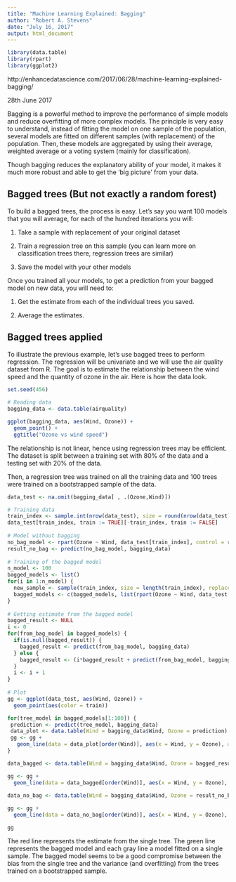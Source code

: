 ```yaml
---
title: "Machine Learning Explained: Bagging"
author: "Robert A. Stevens"
date: "July 16, 2017"
output: html_document
---
```


```r
library(data.table)
library(rpart)
library(ggplot2)
```

http://enhancedatascience.com/2017/06/28/machine-learning-explained-bagging/

28th June 2017

Bagging is a powerful method to improve the performance of simple models and reduce overfitting of more complex models. The principle is very easy to understand, instead of fitting the model on one sample of the population, several models are fitted on different samples (with replacement) of the population. Then, these models are aggregated by using their average, weighted average or a voting system (mainly for classification).

Though bagging reduces the explanatory ability of your model, it makes it much more robust and able to get the 'big picture' from your data.

## Bagged trees (But not exactly a random forest)

To build a bagged trees, the process is easy. Let's say you want 100 models that you will average, for each of the hundred iterations you will:

1. Take a sample with replacement of your original dataset

2. Train a regression tree on this sample (you can learn more on classification trees there, regression trees are similar)

3. Save the model with your other models

Once you trained all your models, to get a prediction from your bagged model on new data, you will need to:

1. Get the estimate from each of the individual trees you saved.

2. Average the estimates.

## Bagged trees applied

To illustrate the previous example, let's use bagged trees to perform regression. The regression will be univariate and we will use the air quality dataset from R. The goal is to estimate the relationship between the wind speed and the quantity of ozone in the air. Here is how the data look.

```r
set.seed(456)
 
# Reading data
bagging_data <- data.table(airquality)

ggplot(bagging_data, aes(Wind, Ozone)) +
  geom_point() + 
  ggtitle("Ozone vs wind speed")
```

The relationship is not linear, hence using regression trees may be efficient. The dataset is split between a training set with 80% of the data and a testing set with 20% of the data.

Then, a regression tree was trained on all the training data and 100 trees were trained on a bootstrapped sample of the data.

```r
data_test <- na.omit(bagging_data[ , .(Ozone,Wind)])

# Training data
train_index <- sample.int(nrow(data_test), size = round(nrow(data_test)*0.8), replace = FALSE)
data_test[train_index, train := TRUE][-train_index, train := FALSE]
 
# Model without bagging
no_bag_model <- rpart(Ozone ~ Wind, data_test[train_index], control = rpart.control(minsplit = 6))
result_no_bag <- predict(no_bag_model, bagging_data)
 
# Training of the bagged model
n_model <- 100
bagged_models <- list()
for(i in 1:n_model) {
  new_sample <- sample(train_index, size = length(train_index), replace = TRUE)
  bagged_models <- c(bagged_models, list(rpart(Ozone ~ Wind, data_test[new_sample], control = rpart.control(minsplit = 6))))
}
 
# Getting estimate from the bagged model
bagged_result <- NULL
i <- 0
for(from_bag_model in bagged_models) {
  if(is.null(bagged_result)) {
    bagged_result <- predict(from_bag_model, bagging_data)
  } else {
    bagged_result <- (i*bagged_result + predict(from_bag_model, bagging_data))/(i + 1)
  }
  i <- i + 1
}
 
# Plot
gg <- ggplot(data_test, aes(Wind, Ozone)) +
  geom_point(aes(color = train))

for(tree_model in bagged_models[1:100]) {
 prediction <- predict(tree_model, bagging_data)
 data_plot <- data.table(Wind = bagging_data$Wind, Ozone = prediction)
 gg <- gg +
   geom_line(data = data_plot[order(Wind)], aes(x = Wind, y = Ozone), alpha = 0.2)
}

data_bagged <- data.table(Wind = bagging_data$Wind, Ozone = bagged_result)

gg <- gg +
  geom_line(data = data_bagged[order(Wind)], aes(x = Wind, y = Ozone), color = 'green')
 
data_no_bag <- data.table(Wind = bagging_data$Wind, Ozone = result_no_bag)

gg <- gg +
  geom_line(data = data_no_bag[order(Wind)], aes(x = Wind, y = Ozone), color = 'red')

gg
```

The red line represents the estimate from the single tree. The green line represents the bagged model and each gray line a model fitted on a single sample. The bagged model seems to be a good compromise between the bias from the single tree and the variance (and overfitting) from the trees trained on a bootstrapped sample.
